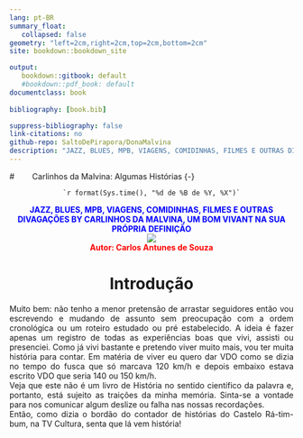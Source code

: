 ```yaml
---
lang: pt-BR
summary_float:
   collapsed: false
geometry: "left=2cm,right=2cm,top=2cm,bottom=2cm"
site: bookdown::bookdown_site

output: 
   bookdown::gitbook: default
   #bookdown::pdf_book: default
documentclass: book
  
bibliography: [book.bib]

suppress-bibliography: false
link-citations: no
github-repo: SaltoDePirapora/DonaMalvina
description: "JAZZ, BLUES, MPB, VIAGENS, COMIDINHAS, FILMES E OUTRAS DIVAGAÇÕES BY CARLINHOS DA MALVINA, UM BOM VIVANT NA SUA PRÓPRIA DEFINIÇÃO"
---
```


#        Carlinhos da Malvina: Algumas Histórias    {-}

<center>
```
`r format(Sys.time(), "%d de %B de %Y, %X")`
```
<center>
<span style="color:blue">**JAZZ, BLUES, MPB, VIAGENS, COMIDINHAS, FILMES E OUTRAS DIVAGAÇÕES BY CARLINHOS DA MALVINA, UM BOM VIVANT NA SUA PRÓPRIA DEFINIÇÃO**
<div style="width:50%">![](Imagens/O Degas.jpg)</div>
<span style="color:red">**Autor: Carlos Antunes de Souza** 
</center>

# Introdução {-}
<div style="text-align: justify">
Muito bem: não tenho a menor pretensão de arrastar seguidores então vou escrevendo e mudando de assunto sem preocupação com a ordem cronológica ou um roteiro estudado ou pré estabelecido. A ideia é fazer apenas um registro de todas as experiências boas que vivi, assisti ou presenciei. Como já vivi bastante e pretendo viver muito mais, vou ter muita história para contar. Em matéria de viver eu quero dar VDO como se dizia no tempo do fusca que só marcava 120 km/h e depois embaixo estava escrito VDO que seria 140 ou 150 km/h.      
Veja que este não é um livro de História no sentido científico da palavra e, portanto, está sujeito as traições da minha memória. Sinta-se a vontade para nos comunicar algum deslize ou falha nas nossas recordações.     
Então, como dizia o bordão do contador de histórias do Castelo Rá-tim-bum, na TV Cultura, senta que lá vem história!       

